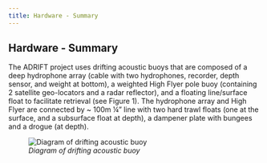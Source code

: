 ```yaml
---
title: Hardware - Summary
---
```


## Hardware - Summary

The ADRIFT project uses drifting acoustic buoys that are composed of a deep hydrophone array (cable with two hydrophones, recorder, depth sensor, and weight at bottom), a weighted High Flyer pole buoy (containing 2 satellite geo-locators and a radar reflector), and a floating line/surface float to facilitate retrieval (see Figure 1). The hydrophone array and High Flyer are connected by \~ 100m ¼" line with two hard trawl floats (one at the surface, and a subsurface float at depth), a dampener plate with bungees and a drogue (at depth).

![*Diagram of drifting acoustic buoy*](images/Screenshot%202022-10-26%20113539.png){fig-align="left"}

